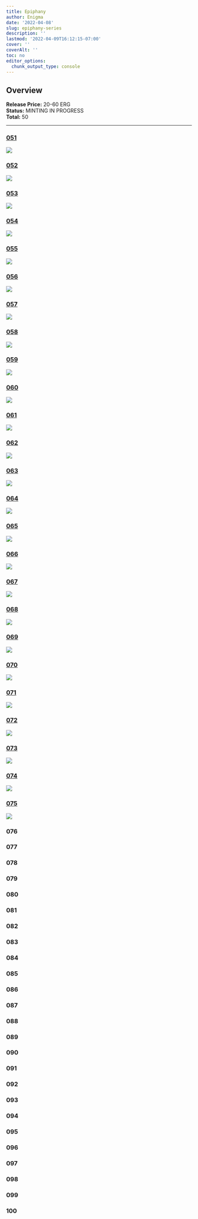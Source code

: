 ```yaml
---
title: Epiphany
author: Enigma
date: '2022-04-08'
slug: epiphany-series
description: ''
lastmod: '2022-04-09T16:12:15-07:00'
cover: ''
coverAlt: ''
toc: no
editor_options: 
  chunk_output_type: console
---
```


## Overview

**Release Price:** 20-60 ERG  
**Status:** MINTING IN PROGRESS  
**Total:** 50  


<hr>


### [051](https://explorer.ergoplatform.com/en/token/a6a81964ff7880742467599f96d7b747357e10487a4f122b17bad739459d7b50)

![](https://skyharbor.mo.cloudinary.net/card/https://cloudflare-ipfs.com/ipfs/bafybeieojug6z2pv7jacdpbtatnoivvomiufzd2fraskpcxjrj3jvydyoa?resource_type=image)

### [052](https://explorer.ergoplatform.com/en/token/07beab993f26919ffc8951525bfcb3591712ae0199153fa4560a98e0b3a46c95)

![](https://skyharbor.mo.cloudinary.net/card/https://cloudflare-ipfs.com/ipfs/bafybeif5shdoltmwj55n4iebxb3pwncqcnrpoibrmnv6uqv3hxkf757tri?resource_type=image)


### [053](https://explorer.ergoplatform.com/en/token/872a2f6124bb3a8a43c9070cfdb93e0a05d3a3ce863ce2a52d64a423f4efa2c7)

![](https://skyharbor.mo.cloudinary.net/card/https://cloudflare-ipfs.com/ipfs/bafybeidw323ud42rd7x5afkqzd6feznm4gvjn6o4qyurpjxg2jkydznd6q?resource_type=image)

### [054](https://explorer.ergoplatform.com/en/token/35040c691cad286ca8a835dde0d88463963d71330da6b933199ee133ae1be138)

![](https://skyharbor.mo.cloudinary.net/card/https://cloudflare-ipfs.com/ipfs/bafybeig5a5puwoxova33fijvhlzhmxjh355h3btdonhsnr67trakdg3yve?resource_type=image)

### [055](https://explorer.ergoplatform.com/en/token/131b60e126849d0c31d56698ecaadd88e9ff02d9b8b140accb5f0fefb906814c)

![](https://skyharbor.mo.cloudinary.net/card/https://cloudflare-ipfs.com/ipfs/bafybeifwo4mukmbtsfp2xqlrpqizzaahbqqmmugpynwonqy34yw7gyzcdi?resource_type=image)

### [056](https://explorer.ergoplatform.com/en/token/792b3fd1939509d1ad6438e200b87fcda5276a63431ec2b58230ef957a4a3ab4)

![](https://skyharbor.mo.cloudinary.net/card/https://cloudflare-ipfs.com/ipfs/bafybeie4c7d3evgtx75xljbedbiejqdtnuhbmbyskl3yxj5fkwqqokrlxy?resource_type=image)

### [057](https://explorer.ergoplatform.com/en/token/9bb0bd2ca903f439e54b8380b8263c4eb4d3bde8fa308b5c00e5ff1835007df8)

![](https://skyharbor.mo.cloudinary.net/card/https://cloudflare-ipfs.com/ipfs/bafybeidxrajlgox5k2ces76z3pmdh2ntulmvy2la47qr3klhrbef3jinse?resource_type=image)

### [058](https://explorer.ergoplatform.com/en/token/6b3d00322fa8f747e2dba94bb6a07bd3e45a95c8c587d8d8d67c04260a016458)

![](https://skyharbor.mo.cloudinary.net/card/https://cloudflare-ipfs.com/ipfs/bafybeiasxfpvyxqrnifaklhd6lp4mlx4erorbtddu4m2l4ycjhmnjxo3by?resource_type=image)

### [059](https://explorer.ergoplatform.com/en/token/edfe00ab615435716df72fb77d6cfdfb716aec05826dab91659639d8431b5b67)

![](https://skyharbor.mo.cloudinary.net/card/https://cloudflare-ipfs.com/ipfs/bafybeign26xw2te5a5onqixnuyfdxfvjembku3wff4pi6w2m4isfodcwyu?resource_type=image)

### [060](https://explorer.ergoplatform.com/en/token/fdb2b6fd18dc0052c15244b75f7556f068f24b7dbe45a1ad12fa34d0047a6400)

![](https://skyharbor.mo.cloudinary.net/card/https://cloudflare-ipfs.com/ipfs/bafybeibm2hu72brpckf2ww425nbyxuigolm7dytwq2dwchi64zswaxu3hq?resource_type=image)

### [061](https://explorer.ergoplatform.com/en/token/bfec585b732434786193702de11677d0e0d49aabb9278264fa82eae4f4df4cd2)

![](https://skyharbor.mo.cloudinary.net/card/https://cloudflare-ipfs.com/ipfs/bafybeihmxo2h34abqmgkewx2qd532qdznm7xu5spxphvc5thd7kosisvai?resource_type=image)

### [062](https://explorer.ergoplatform.com/en/token/66c684bdff2d6323e3839f07cb496d79de01a32c802218ed1d452fa7efa0b406)

![](https://skyharbor.mo.cloudinary.net/card/https://cloudflare-ipfs.com/ipfs/bafybeie4lskwkvw5rr26o3udtjujyblfx5vn6huvmdf5k2hlhzg7c4kzyu?resource_type=image)

### [063](https://explorer.ergoplatform.com/en/token/b0578b79d285634b0c5e0ac7a82cecd41cc9ffb28fccd2d02136fe3c690f6b1f)

![](https://skyharbor.mo.cloudinary.net/card/https://cloudflare-ipfs.com/ipfs/bafybeicrg2rcglkbyx3xz64ci543j6tp6vdgk2xpzzopsbpqt6xrv2ndqu?resource_type=image)

### [064](https://explorer.ergoplatform.com/en/token/554bcbe44ec6afb5830320711f58492502dd5b908d84e29e97286ebb4d4da37c)

![](https://skyharbor.mo.cloudinary.net/card/https://cloudflare-ipfs.com/ipfs/bafybeies6rcjngfxyt2jxoczljd4mvhmmvy67yvmtgs373hmiuikedkbay?resource_type=image)

### [065](https://explorer.ergoplatform.com/en/token/0c51beff2e7dd4249e94a079248ba2b5f4383284c8e0aea5b0dd081ae5a9e980)

![](https://skyharbor.mo.cloudinary.net/card/https://cloudflare-ipfs.com/ipfs/bafybeihybywbo4uhzxkn4jr5zankpws3qaqsgsrhgg4d76ynwvxccwvnyy?resource_type=image)

### [066](https://explorer.ergoplatform.com/en/token/0f25e0cb04d0c2edf33f6ee85b4ede73252625d1802e80ff2e4dd9562213de54)

![](https://skyharbor.mo.cloudinary.net/card/https://cloudflare-ipfs.com/ipfs/bafybeieiyldyrb7ba7vqes6co2buydleie3kltcuv4xw3457zyeqrvjxhm?resource_type=image)

### [067](https://explorer.ergoplatform.com/en/token/c15929856d8426301204c950e4b0c3b8aaf761efca3fc6dae8dfcf402de60724)

![](https://skyharbor.mo.cloudinary.net/card/https://cloudflare-ipfs.com/ipfs/bafybeidessjjijwtnhyuzeln5l4yiys2ug6fvfi4d4myq5udtxsx6p6t2m?resource_type=image)

### [068](https://explorer.ergoplatform.com/en/token/41ba077bd44d5eaa555af44d6430c4f97f32efa7a1c76cd998f0ba70dff37639)

![](https://skyharbor.mo.cloudinary.net/card/https://cloudflare-ipfs.com/ipfs/bafybeieuciau5efrjjbxyjjqcenwax5hvsulis7wkd4jypb2ve7zql5zpe?resource_type=image)

### [069](https://explorer.ergoplatform.com/en/token/9c0bab14b8d1a9c29f4a09e0c8212f5427c8b37cdfef964c25f864904eba33aa)

![](https://skyharbor.mo.cloudinary.net/card/https://skyharbor.mo.cloudinary.net/card/https://cloudflare-ipfs.com/ipfs/bafybeignogwnocdodwzkebxvqcokqv6yyt4b4y7wu2q4cz6rxjiwqylzvm?resource_type=image)

### [070](https://explorer.ergoplatform.com/en/token/5933bce2a7e78956124ec3f699b0a77057cfd2a43681c8ac7d222ed5f4665006)

![](https://skyharbor.mo.cloudinary.net/card/https://cloudflare-ipfs.com/ipfs/bafybeigu55l3ag7wxi5ygjhllhpmi5mtvwgwh6cnuvg7mrozxgmyg7tocq?resource_type=image)

### [071](https://explorer.ergoplatform.com/en/token/ead38e7a5d66261152cdc30f83cfe3601532fa5dc71c02fdd6e661de2f0cb106)

![](https://skyharbor.mo.cloudinary.net/card/https://cloudflare-ipfs.com/ipfs/bafybeiajmczlhyjlmenle6xmme6yv3lzxnx2mahzz7qzvr3dseeo3ko5xa?resource_type=image)

### [072](https://explorer.ergoplatform.com/en/token/0a6ba20f9a54632bde930525982b89ffa53e3b1868cb73360e8e64e6b160f08d)

![](https://skyharbor.mo.cloudinary.net/card/https://cloudflare-ipfs.com/ipfs/bafybeia4rgjholrpuvz5xbbykla2tsorpn7ubljxs35tvc3xwdpgtuodhq?resource_type=image)

### [073](https://explorer.ergoplatform.com/en/token/15e5a7c0661b4048aadb324d426e7187c955c9d7c05b1b46a2c29ecc450314b3)

![](https://skyharbor.mo.cloudinary.net/card/https://cloudflare-ipfs.com/ipfs/bafybeicnwut4whtzi2xtyh2unhwbvflgo2obnhj3urxnaalkk4t2v74cdm?resource_type=image)

### [074](https://explorer.ergoplatform.com/en/token/da60a7ee9d2bb9117ab777c001363c99282164ac8de9fba7396f337a0293530a)

![](https://skyharbor.mo.cloudinary.net/card/https://cloudflare-ipfs.com/ipfs/bafybeidmomd3zlsrmll4vnmvtw4m6mawqrm2dgmayh53idio5rtypf7iru?resource_type=image)

### [075](https://explorer.ergoplatform.com/en/token/ea2b9fcfd51914be6d98710b9b3ac8ec205e93b6ecfea4db978e1b4d658d2050)

![](https://skyharbor.mo.cloudinary.net/card/https://cloudflare-ipfs.com/ipfs/bafybeiftdxcdjjkktrfyoy3istqil5f5zjagigjhblzx76xmqidn4l3ske?resource_type=image)

### 076

### 077

### 078

### 079

### 080

### 081

### 082

### 083

### 084

### 085

### 086

### 087

### 088

### 089

### 090

### 091

### 092

### 093

### 094

### 095

### 096

### 097

### 098

### 099

### 100





